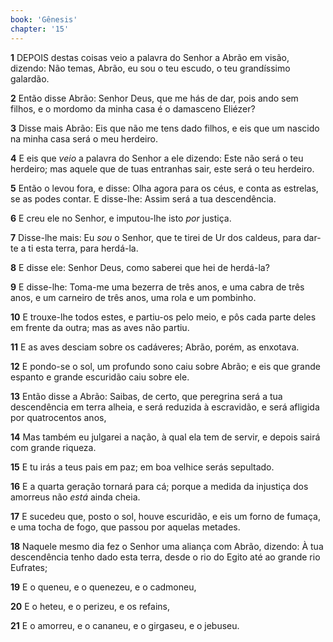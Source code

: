 ```yaml
---
book: 'Gênesis'
chapter: '15'
---
```


**1** DEPOIS destas coisas veio a palavra do Senhor a Abrão em visão, dizendo: Não temas, Abrão, eu sou o teu escudo, o teu grandíssimo galardão.

**2** Então disse Abrão: Senhor Deus, que me hás de dar, pois ando sem filhos, e o mordomo da minha casa é o damasceno Eliézer?

**3** Disse mais Abrão: Eis que não me tens dado filhos, e eis que um nascido na minha casa será o meu herdeiro.

**4** E eis que _veio_ a palavra do Senhor a ele dizendo: Este não será o teu herdeiro; mas aquele que de tuas entranhas sair, este será o teu herdeiro.

**5** Então o levou fora, e disse: Olha agora para os céus, e conta as estrelas, se as podes contar. E disse-lhe: Assim será a tua descendência.

**6** E creu ele no Senhor, e imputou-lhe isto _por_ justiça.

**7** Disse-lhe mais: Eu _sou_ o Senhor, que te tirei de Ur dos caldeus, para dar-te a ti esta terra, para herdá-la.

**8** E disse ele: Senhor Deus, como saberei que hei de herdá-la?

**9** E disse-lhe: Toma-me uma bezerra de três anos, e uma cabra de três anos, e um carneiro de três anos, uma rola e um pombinho.

**10** E trouxe-lhe todos estes, e partiu-os pelo meio, e pôs cada parte deles em frente da outra; mas as aves não partiu.

**11** E as aves desciam sobre os cadáveres; Abrão, porém, as enxotava.

**12** E pondo-se o sol, um profundo sono caiu sobre Abrão; e eis que grande espanto e grande escuridão caiu sobre ele.

**13** Então disse a Abrão: Saibas, de certo, que peregrina será a tua descendência em terra alheia, e será reduzida à escravidão, e será afligida por quatrocentos anos,

**14** Mas também eu julgarei a nação, à qual ela tem de servir, e depois sairá com grande riqueza.

**15** E tu irás a teus pais em paz; em boa velhice serás sepultado.

**16** E a quarta geração tornará para cá; porque a medida da injustiça dos amorreus não _está_ ainda cheia.

**17** E sucedeu que, posto o sol, houve escuridão, e eis um forno de fumaça, e uma tocha de fogo, que passou por aquelas metades.

**18** Naquele mesmo dia fez o Senhor uma aliança com Abrão, dizendo: À tua descendência tenho dado esta terra, desde o rio do Egito até ao grande rio Eufrates;

**19** E o queneu, e o quenezeu, e o cadmoneu,

**20** E o heteu, e o perizeu, e os refains,

**21** E o amorreu, e o cananeu, e o girgaseu, e o jebuseu.

